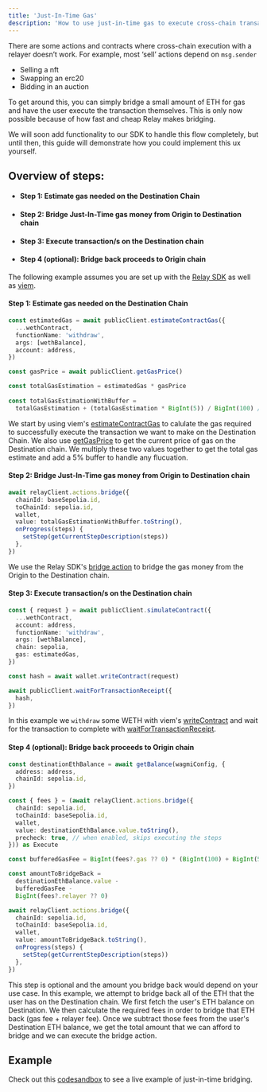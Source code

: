 ```yaml
---
title: 'Just-In-Time Gas'
description: 'How to use just-in-time gas to execute cross-chain transactions that depend on `msg.sender`'
---
```



There are some actions and contracts where cross-chain execution with a relayer doesn’t work. For example, most ‘sell’ actions depend on `msg.sender`

- Selling a nft
- Swapping an erc20
- Bidding in an auction


To get around this, you can simply bridge a small amount of ETH for gas and have the user execute the transaction themselves. This is only now possible because of how fast and cheap Relay makes bridging.

We will soon add functionality to our SDK to handle this flow completely, but until then, this guide will demonstrate how you could implement this ux yourself.


## Overview of steps:
- #### Step 1: Estimate gas needed on the Destination Chain
- #### Step 2: Bridge Just-In-Time gas money from Origin to Destination chain
- #### Step 3: Execute transaction/s on the Destination chain
- #### Step 4 (optional): Bridge back proceeds to Origin chain



The following example assumes you are set up with the [Relay SDK](https://docs.relay.link/references/sdk/getting-started) as well as [viem](https://viem.sh/).

#### Step 1: Estimate gas needed on the Destination Chain
```typescript
const estimatedGas = await publicClient.estimateContractGas({
  ...wethContract,
  functionName: 'withdraw',
  args: [wethBalance],
  account: address,
})

const gasPrice = await publicClient.getGasPrice()

const totalGasEstimation = estimatedGas * gasPrice
      
const totalGasEstimationWithBuffer =
  totalGasEstimation + (totalGasEstimation * BigInt(5)) / BigInt(100) // add 5% buffer to handle gas fluctuation
```

We start by using viem's [estimateContractGas](https://viem.sh/docs/contract/estimateContractGas) to calulate the gas required to successfully execute the transaction we want to make on the Destination Chain. We also use [getGasPrice](https://viem.sh/docs/actions/public/getGasPrice) to get the current price of gas on the Destination chain. We multiply these two values together to get the total gas estimate and add a 5% buffer to handle any flucuation.



#### Step 2: Bridge Just-In-Time gas money from Origin to Destination chain
```typescript
await relayClient.actions.bridge({
  chainId: baseSepolia.id,
  toChainId: sepolia.id,
  wallet,
  value: totalGasEstimationWithBuffer.toString(),
  onProgress(steps) {
    setStep(getCurrentStepDescription(steps))
  },
})
```

We use the Relay SDK's [bridge action](https://docs.relay.link/references/sdk/bridge) to bridge the gas money from the Origin to the Destination chain.


#### Step 3: Execute transaction/s on the Destination chain
```typescript
const { request } = await publicClient.simulateContract({
  ...wethContract,
  account: address,
  functionName: 'withdraw',
  args: [wethBalance],
  chain: sepolia,
  gas: estimatedGas,
})

const hash = await wallet.writeContract(request)

await publicClient.waitForTransactionReceipt({
  hash,
})
```
In this example we `withdraw` some WETH with viem's [writeContract](https://viem.sh/docs/contract/writeContract) and wait for the transaction to complete with [waitForTransactionReceipt](https://viem.sh/docs/actions/public/waitForTransactionReceipt).


#### Step 4 (optional): Bridge back proceeds to Origin chain
```typescript
const destinationEthBalance = await getBalance(wagmiConfig, {
  address: address,
  chainId: sepolia.id,
})

const { fees } = (await relayClient.actions.bridge({
  chainId: sepolia.id,
  toChainId: baseSepolia.id,
  wallet,
  value: destinationEthBalance.value.toString(),
  precheck: true, // when enabled, skips executing the steps
})) as Execute

const bufferedGasFee = BigInt(fees?.gas ?? 0) * (BigInt(100) + BigInt(5)) / BigInt(100) // add 5% buffer to handle flucation

const amountToBridgeBack =
  destinationEthBalance.value -
  bufferedGasFee -
  BigInt(fees?.relayer ?? 0)

await relayClient.actions.bridge({
  chainId: sepolia.id,
  toChainId: baseSepolia.id,
  wallet,
  value: amountToBridgeBack.toString(),
  onProgress(steps) {
    setStep(getCurrentStepDescription(steps))
  },
})
```

This step is optional and the amount you bridge back would depend on your use case. In this example, we attempt to bridge back all of the ETH that the user has on the Destination chain. We first fetch the user's ETH balance on Destination. We then calculate the required fees in order to bridge that ETH back (gas fee + relayer fee). Once we subtract those fees from the user's Destination ETH balance, we get the total amount that we can afford to bridge and we can execute the bridge action.

## Example
Check out this [codesandbox](https://codesandbox.io/p/github/ted-palmer/relay-example/main?layout=%257B%2522sidebarPanel%2522%253A%2522EXPLORER%2522%252C%2522rootPanelGroup%2522%253A%257B%2522direction%2522%253A%2522horizontal%2522%252C%2522contentType%2522%253A%2522UNKNOWN%2522%252C%2522type%2522%253A%2522PANEL_GROUP%2522%252C%2522id%2522%253A%2522ROOT_LAYOUT%2522%252C%2522panels%2522%253A%255B%257B%2522type%2522%253A%2522PANEL_GROUP%2522%252C%2522contentType%2522%253A%2522UNKNOWN%2522%252C%2522direction%2522%253A%2522vertical%2522%252C%2522id%2522%253A%2522clsp83mau00063b6j1ja6pxa8%2522%252C%2522sizes%2522%253A%255B90%252C10%255D%252C%2522panels%2522%253A%255B%257B%2522type%2522%253A%2522PANEL_GROUP%2522%252C%2522contentType%2522%253A%2522EDITOR%2522%252C%2522direction%2522%253A%2522horizontal%2522%252C%2522id%2522%253A%2522EDITOR%2522%252C%2522panels%2522%253A%255B%257B%2522type%2522%253A%2522PANEL%2522%252C%2522contentType%2522%253A%2522EDITOR%2522%252C%2522id%2522%253A%2522clsp83mau00023b6jz7u4txkg%2522%257D%255D%257D%252C%257B%2522type%2522%253A%2522PANEL_GROUP%2522%252C%2522contentType%2522%253A%2522SHELLS%2522%252C%2522direction%2522%253A%2522horizontal%2522%252C%2522id%2522%253A%2522SHELLS%2522%252C%2522panels%2522%253A%255B%257B%2522type%2522%253A%2522PANEL%2522%252C%2522contentType%2522%253A%2522SHELLS%2522%252C%2522id%2522%253A%2522clsp83mau00043b6jn4cbhbwv%2522%257D%255D%252C%2522sizes%2522%253A%255B100%255D%257D%255D%257D%252C%257B%2522type%2522%253A%2522PANEL_GROUP%2522%252C%2522contentType%2522%253A%2522DEVTOOLS%2522%252C%2522direction%2522%253A%2522vertical%2522%252C%2522id%2522%253A%2522DEVTOOLS%2522%252C%2522panels%2522%253A%255B%257B%2522type%2522%253A%2522PANEL%2522%252C%2522contentType%2522%253A%2522DEVTOOLS%2522%252C%2522id%2522%253A%2522clsp83mau00053b6jlnosgrlk%2522%257D%255D%252C%2522sizes%2522%253A%255B100%255D%257D%255D%252C%2522sizes%2522%253A%255B47.7246188699488%252C52.2753811300512%255D%257D%252C%2522tabbedPanels%2522%253A%257B%2522clsp83mau00023b6jz7u4txkg%2522%253A%257B%2522id%2522%253A%2522clsp83mau00023b6jz7u4txkg%2522%252C%2522tabs%2522%253A%255B%257B%2522id%2522%253A%2522clsp8etnt00023b6jmqz8itpu%2522%252C%2522mode%2522%253A%2522permanent%2522%252C%2522type%2522%253A%2522FILE%2522%252C%2522filepath%2522%253A%2522%252Fpages%252Findex.tsx%2522%252C%2522state%2522%253A%2522IDLE%2522%257D%255D%252C%2522activeTabId%2522%253A%2522clsp8etnt00023b6jmqz8itpu%2522%257D%252C%2522clsp83mau00053b6jlnosgrlk%2522%253A%257B%2522id%2522%253A%2522clsp83mau00053b6jlnosgrlk%2522%252C%2522activeTabId%2522%253A%2522clsp8mx82003k3b6juj1zi0ln%2522%252C%2522tabs%2522%253A%255B%257B%2522type%2522%253A%2522TASK_PORT%2522%252C%2522taskId%2522%253A%2522dev%2522%252C%2522port%2522%253A3000%252C%2522id%2522%253A%2522clsp8mx82003k3b6juj1zi0ln%2522%252C%2522mode%2522%253A%2522permanent%2522%252C%2522path%2522%253A%2522%252F%2522%257D%255D%257D%252C%2522clsp83mau00043b6jn4cbhbwv%2522%253A%257B%2522id%2522%253A%2522clsp83mau00043b6jn4cbhbwv%2522%252C%2522activeTabId%2522%253A%2522clsp8bpso00m43b6jxk6zl2hf%2522%252C%2522tabs%2522%253A%255B%257B%2522id%2522%253A%2522clsp83mau00033b6jwzockc4h%2522%252C%2522mode%2522%253A%2522permanent%2522%252C%2522type%2522%253A%2522TERMINAL%2522%252C%2522shellId%2522%253A%2522clsp83mp3000ndajr8eld47nq%2522%257D%252C%257B%2522type%2522%253A%2522TASK_LOG%2522%252C%2522taskId%2522%253A%2522CSB_RUN_OUTSIDE_CONTAINER%253D1%2520devcontainer%2520templates%2520apply%2520--template-id%2520%255C%2522ghcr.io%252Fdevcontainers%252Ftemplates%252Ftypescript-node%255C%2522%2520--template-args%2520%27%257B%257D%27%2520--features%2520%27%255B%255D%27%2522%252C%2522id%2522%253A%2522clsp894d9009a3b6j7ggyg97t%2522%252C%2522mode%2522%253A%2522permanent%2522%257D%252C%257B%2522type%2522%253A%2522TASK_LOG%2522%252C%2522taskId%2522%253A%2522dev%2522%252C%2522id%2522%253A%2522clsp8bpso00m43b6jxk6zl2hf%2522%252C%2522mode%2522%253A%2522permanent%2522%257D%255D%257D%257D%252C%2522showDevtools%2522%253Atrue%252C%2522showShells%2522%253Atrue%252C%2522showSidebar%2522%253Atrue%252C%2522sidebarPanelSize%2522%253A15%257D) to see a live example of just-in-time bridging.
